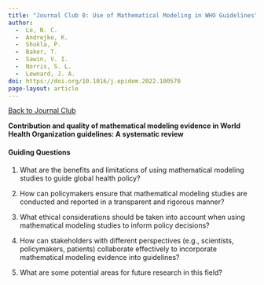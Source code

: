 ```yaml
---
title: "Journal Club 0: Use of Mathematical Modeling in WHO Guidelines"
author: 
  -  Lo, N. C. 
  -  Andrejko, K.
  -  Shukla, P.
  -  Baker, T.
  -  Sawin, V. I.
  -  Norris, S. L.
  -  Lewnard, J. A.
doi: https://doi.org/10.1016/j.epidem.2022.100570
page-layout: article
---
```

[[Back to Journal Club](../journal_club.qmd)]{.aside}

**Contribution and quality of mathematical modeling evidence in World Health Organization guidelines: A systematic review**

#### Guiding Questions


1. What are the benefits and limitations of using mathematical modeling studies to guide global health policy?

2. How can policymakers ensure that mathematical modeling studies are conducted and reported in a transparent and rigorous manner?  

3. What ethical considerations should be taken into account when using mathematical modeling studies to inform policy decisions?  

4. How can stakeholders with different perspectives (e.g., scientists, policymakers, patients) collaborate effectively to incorporate mathematical modeling evidence into guidelines?  

5. What are some potential areas for future research in this field?